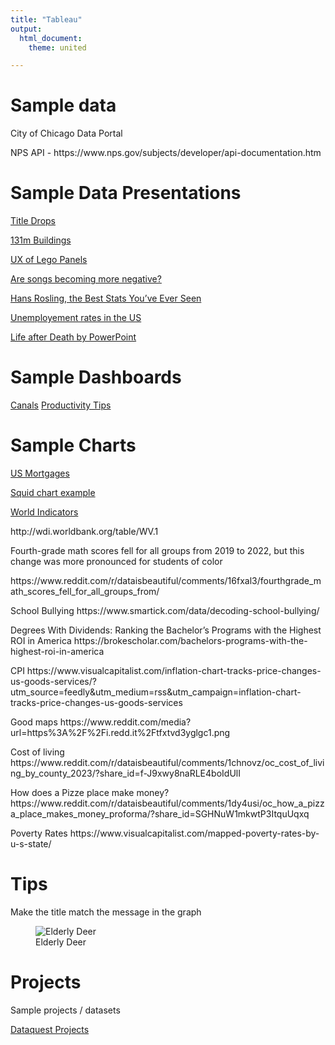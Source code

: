 ```yaml
--- 
title: "Tableau"
output: 
  html_document:
    theme: united

---
```

# Sample data


City of Chicago Data Portal

NPS API - https://www.nps.gov/subjects/developer/api-documentation.htm


# Sample Data Presentations


[Title Drops](https://www.titledrops.net/)

[131m Buildings](https://tech.marksblogg.com/ornl-fema-buildings.html)

[UX of Lego Panels](https://interactionmagic.com/UX-LEGO-Interfaces/)

[Are songs becoming more negative?](https://www.statsignificant.com/p/how-have-song-lyrics-changed-since)


[Hans Rosling, the Best Stats You've Ever Seen](https://www.youtube.com/watch?v=hVimVzgtD6w)

[Unemployement rates in the US](https://www.reddit.com/media?url=https%3A%2F%2Fi.redd.it%2Fkwk9n01qp2ob1.png)

[Life after Death by PowerPoint](https://www.youtube.com/watch?v=KbSPPFYxx3o)

# Sample Dashboards

[Canals](https://dsl.richmond.edu/panorama/canals/#canal=22&year=1849&loc=8/0.464/17.040)
[Productivity Tips](https://app.powerbi.com/discover/gallery/0579b437-67ba-4acf-b2c8-4bebc64b9899)


# Sample Charts

[US Mortgages](https://www.visualcapitalist.com/us-mortgage-rate-vs-existing-home-sales-chart/)

[Squid chart example](https://www.census.gov/content/dam/Census/library/visualizations/2022/comm/population-age-sex-china-india-us.jpg)

[World Indicators](https://www.reddit.com/r/dataisbeautiful/comments/xpa3mt/oc_largest_countries_in_the_world_by_area_size/)

http://wdi.worldbank.org/table/WV.1


Fourth-grade math scores fell for all groups from 2019 to 2022, but this change was more pronounced for students of color

https://www.reddit.com/r/dataisbeautiful/comments/16fxal3/fourthgrade_math_scores_fell_for_all_groups_from/


School Bullying
https://www.smartick.com/data/decoding-school-bullying/

Degrees With Dividends: Ranking the Bachelor’s Programs with the Highest ROI in America
https://brokescholar.com/bachelors-programs-with-the-highest-roi-in-america

CPI
https://www.visualcapitalist.com/inflation-chart-tracks-price-changes-us-goods-services/?utm_source=feedly&utm_medium=rss&utm_campaign=inflation-chart-tracks-price-changes-us-goods-services

Good maps
https://www.reddit.com/media?url=https%3A%2F%2Fi.redd.it%2Ftfxtvd3yglgc1.png

Cost of living
https://www.reddit.com/r/dataisbeautiful/comments/1chnovz/oc_cost_of_living_by_county_2023/?share_id=f-J9xwy8naRLE4boIdUlI

How does a Pizze place make money?
https://www.reddit.com/r/dataisbeautiful/comments/1dy4usi/oc_how_a_pizza_place_makes_money_proforma/?share_id=SGHNuW1mkwtP3ItquUqxq


Poverty Rates
https://www.visualcapitalist.com/mapped-poverty-rates-by-u-s-state/


# Tips

Make the title match the message in the graph

![Elderly Deer](dv10-effective-reports-elderlydeer.png)


# Projects

Sample projects / datasets

[Dataquest Projects](https://github.com/AiCorsair/Dataquest-Data-Science-Analysis-Projects)